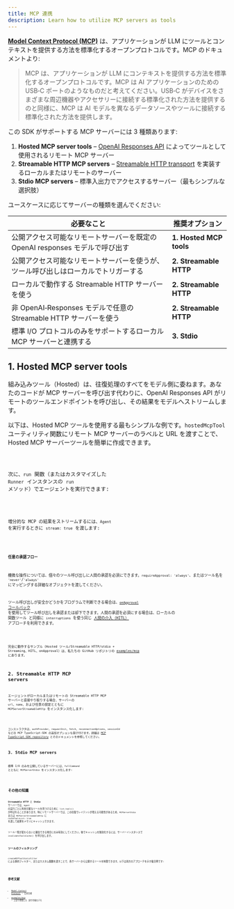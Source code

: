 ```yaml
---
title: MCP 連携
description: Learn how to utilize MCP servers as tools
---
```



[**Model Context Protocol (MCP)**](https://modelcontextprotocol.io) は、アプリケーションが LLM にツールとコンテキストを提供する方法を標準化するオープンプロトコルです。MCP のドキュメントより:

> MCP は、アプリケーションが LLM にコンテキストを提供する方法を標準化するオープンプロトコルです。MCP は AI アプリケーションのための USB‑C ポートのようなものだと考えてください。USB‑C がデバイスをさまざまな周辺機器やアクセサリーに接続する標準化された方法を提供するのと同様に、MCP は AI モデルを異なるデータソースやツールに接続する標準化された方法を提供します。

この SDK がサポートする MCP サーバーには 3 種類あります:

1. **Hosted MCP server tools** – [OpenAI Responses API](https://platform.openai.com/docs/guides/tools-remote-mcp) によってツールとして使用されるリモート MCP サーバー
2. **Streamable HTTP MCP servers** – [Streamable HTTP transport](https://modelcontextprotocol.io/docs/concepts/transports#streamable-http) を実装するローカルまたはリモートのサーバー
3. **Stdio MCP servers** – 標準入出力でアクセスするサーバー（最もシンプルな選択肢）

ユースケースに応じてサーバーの種類を選んでください:

| 必要なこと                                                                         | 推奨オプション          |
| ---------------------------------------------------------------------------------- | ----------------------- |
| 公開アクセス可能なリモートサーバーを既定の OpenAI responses モデルで呼び出す       | **1. Hosted MCP tools** |
| 公開アクセス可能なリモートサーバーを使うが、ツール呼び出しはローカルでトリガーする | **2. Streamable HTTP**  |
| ローカルで動作する Streamable HTTP サーバーを使う                                  | **2. Streamable HTTP**  |
| 非 OpenAI‑Responses モデルで任意の Streamable HTTP サーバーを使う                  | **2. Streamable HTTP**  |
| 標準 I/O プロトコルのみをサポートするローカル MCP サーバーと連携する               | **3. Stdio**            |

## 1. Hosted MCP server tools

組み込みツール（Hosted）は、往復処理のすべてをモデル側に委ねます。あなたのコードが MCP サーバーを呼び出す代わりに、OpenAI Responses API がリモートのツールエンドポイントを呼び出し、その結果をモデルへストリームします。

以下は、Hosted MCP ツールを使用する最もシンプルな例です。`hostedMcpTool` ユーティリティ関数にリモート MCP サーバーのラベルと URL を渡すことで、Hosted MCP サーバーツールを簡単に作成できます。

<Code lang="typescript" code={hostedAgentExample} title="hostedAgent.ts" />

次に、`run` 関数（またはカスタマイズした `Runner` インスタンスの `run` メソッド）でエージェントを実行できます:

<Code
  lang="typescript"
  code={hostedExample}
  title="Run with hosted MCP tools"
/>

増分的な MCP の結果をストリームするには、`Agent` を実行するときに `stream: true` を渡します:

<Code
  lang="typescript"
  code={hostedStreamExample}
  title="Run with hosted MCP tools (streaming)"
/>

#### 任意の承認フロー

機微な操作については、個々のツール呼び出しに人間の承認を必須にできます。`requireApproval: 'always'`、またはツール名を `'never'`/`'always'` にマッピングする詳細なオブジェクトを渡してください。

ツール呼び出しが安全かどうかをプログラムで判断できる場合は、[`onApproval` コールバック](https://github.com/openai/openai-agents-js/blob/main/examples/mcp/hosted-mcp-on-approval.ts) を使用してツール呼び出しを承認または却下できます。人間の承認を必須にする場合は、ローカルの 関数ツール と同様に `interruptions` を使う同じ [人間の介入（HITL）](/openai-agents-js/ja/guides/human-in-the-loop/) アプローチを利用できます。

<Code
  lang="typescript"
  code={hostedHITLExample}
  title="Human in the loop with hosted MCP tools"
/>

完全に動作するサンプル（Hosted ツール/Streamable HTTP/stdio + Streaming、HITL、onApproval）は、私たちの GitHub リポジトリの [examples/mcp](https://github.com/openai/openai-agents-js/tree/main/examples/mcp) にあります。

## 2. Streamable HTTP MCP servers

エージェントがローカルまたはリモートの Streamable HTTP MCP サーバーと直接やり取りする場合、サーバーの `url`、`name`、および任意の設定とともに `MCPServerStreamableHttp` をインスタンス化します:

<Code
  lang="typescript"
  code={streamableHttpExample}
  title="Run with Streamable HTTP MCP servers"
/>

コンストラクタは、`authProvider`、`requestInit`、`fetch`、`reconnectionOptions`、`sessionId` などの MCP TypeScript‑SDK の追加オプションも受け付けます。詳細は [MCP TypeScript SDK repository](https://github.com/modelcontextprotocol/typescript-sdk) とそのドキュメントを参照してください。

## 3. Stdio MCP servers

標準 I/O のみを公開しているサーバーには、`fullCommand` とともに `MCPServerStdio` をインスタンス化します:

<Code
  lang="typescript"
  code={stdioExample}
  title="Run with Stdio MCP servers"
/>

## その他の知識

**Streamable HTTP** と **Stdio** サーバーでは、`Agent` の実行ごとに利用可能なツールを見つけるために `list_tools()` が呼ばれることがあります。特にリモートサーバーでは、この往復でレイテンシが増える可能性があるため、`MCPServerStdio` または `MCPServerStreamableHttp` に `cacheToolsList: true` を渡して結果をメモリにキャッシュできます。

ツール一覧が変わらないと確信できる場合にのみ有効にしてください。後でキャッシュを無効化するには、サーバーインスタンスで `invalidateToolsCache()` を呼び出します。

### ツールのフィルタリング

`createMCPToolStaticFilter` による静的フィルター、またはカスタム関数を渡すことで、各サーバーから公開するツールを制限できます。以下は両方のアプローチを示す複合例です:

<Code lang="typescript" code={toolFilterExample} title="Tool filtering" />

## 参考文献

- [Model Context Protocol](https://modelcontextprotocol.io/) – 公式仕様
- [examples/mcp](https://github.com/openai/openai-agents-js/tree/main/examples/mcp) – 上記で参照した
  実行可能なデモ
